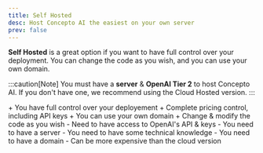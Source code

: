 ```yaml
---
title: Self Hosted
desc: Host Concepto AI the easiest on your own server
prev: false
---
```


**Self Hosted** is a great option if you want to have full control over your deployment. You can change the code as you wish, and you can use your own domain.

:::caution[Note]
You must have a **server** & **OpenAI Tier 2** to host Concepto AI. If you don't have one, we recommend using the Cloud Hosted version.
<LinkCard title="Cloud Hosted" href="/cloud-hosted" />
:::

<Tabs>
  <TabItem label="Pros">
  + You have full control over your deployement
  + Complete pricing control, including API keys
  + You can use your own domain
  + Change & modify the code as you wish
  </TabItem>
  <TabItem label="Cons">
  - Need to have access to OpenAI's API & keys
  - You need to have a server
  - You need to have some technical knowledge
  - You need to have a domain
  - Can be more expensive than the cloud version
  </TabItem>
</Tabs>